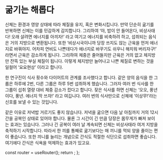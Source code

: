 # 굶기는 해롭다

신체는 환경과 영양 상태에 따라 체질을 유지, 혹은 변화시킵니다. 만약 단순히 굶기를 반복하면 신체는 이를 민감하게 감지합니다. 그리하여 ‘야, 밥이 안 들어온다, 비상사태다! 오래 살려면 에너지를 아끼자!’ 라고 여기고 에너지를 비축하려 하고, 섭취되는 음식은 거의 지방으로 변환됩니다. 또한 ‘비상시국이니까 당장 쓰지도 않는 근육을 먼저 에너지로 바꿔야지. 어차피 연비도 나쁜데다가 에너지로 바꾸기도 쉬우니 해치워 버리자구!’ 라면서 근육은 감소하게 됩니다. 그리하여 체중은 줄어들지만 근육은 거의 없고 체지방만 잔뜩 있는 부실 체질이 됩니다. 이렇게 체지방만 늘어나고 나쁜 체질로 변하는 것을 일컬어 ‘요요현상’ 이라고 합니다.

한 연구진이 식사 횟수와 다이어트의 관계를 조사했다고 합니다. 같은 양의 음식을 한 그룹은 하루에 2번, 다른 그룹은 하루 5번 섭취하게 했습니다. 그러자 여러 번 식사를 한 그룹이 섭취 열량 대비 체중 감소가 컸다고 합니다. 잦은 식사를 하면 신체는 ‘오오, 풍년이다, 풍년. 에너지 막 쓰자!’ 라고 여깁니다. 여러 번의 식사만으로 신체에 ‘이상무!’라는 신호를 보낼 수 있는 것입니다.

같은 이유로 저녁밥 거르기도 좋지 않습니다. 저녁을 굶으면 다음 날 아침까지 거의 12시간을 공복인 상태로 있어야 합니다. 물론 그 시간이 긴 만큼 당장은 몸무게가 빠져 보이는 효과는 있습니다. 그러나 긴 공복이 여러 날 계속되면 신체는 비상사태라 여겨 지방을 축적하기 시작합니다. 따라서 한 끼를 통째로 굶기보다는 매 끼니를 먹되 양을 줄이는 편이 좋습니다. 또한 끼니를 늘리는 개념으로 간식도 적절한 식단으로 섭취하면 좋습니다. 여기에다 간식은 식욕을 억제하는 효과가 있고요.



  const router = useRouter();
  return <PageKey route={router.pathname} />;
};

<Final />
